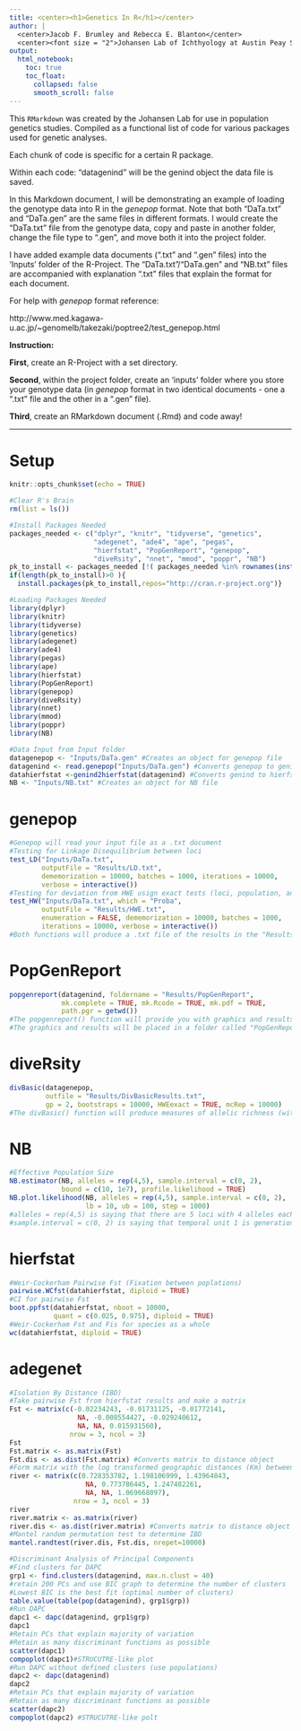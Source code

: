```yaml
---
title: <center><h1>Genetics In R</h1></center>
author: |
  <center>Jacob F. Brumley and Rebecca E. Blanton</center>
  <center><font size = "2">Johansen Lab of Ichthyology at Austin Peay State University, Department of Biology and Center of Excellence for Field Biology</font></center>
output: 
  html_notebook:
    toc: true
    toc_float:
      collapsed: false
      smooth_scroll: false
---
```


This `RMarkdown` was created by the Johansen Lab for use in population genetics studies. Compiled as a functional list of code for various packages used for genetic analyses.

Each chunk of code is specific for a certain R package.

Within each code: "datagenind" will be the genind object the data file is saved. 

In this Markdown document, I will be demonstrating an example of loading the genotype data into R in the *genepop* format. Note that both "DaTa.txt" and "DaTa.gen" are the same files in different formats. I would create the "DaTa.txt" file from the genotype data, copy and paste in another folder, change the file type to ".gen", and move both it into the project folder.

I have added example data documents (".txt" and ".gen" files) into the 'Inputs' folder of the R-Project. The "DaTa.txt"/"DaTa.gen" and "NB.txt" files are accompanied with explanation ".txt" files that explain the format for each document.

For help with *genepop* format reference:

http://www.med.kagawa-u.ac.jp/~genomelb/takezaki/poptree2/test_genepop.html

**Instruction:**

**First**, create an R-Project with a set directory. 

**Second**, within the project folder, create an 'inputs' folder where you store your genotype data (in *genepop* format in two identical documents - one a ".txt" file and the other in a ".gen" file).

**Third**, create an RMarkdown document (.Rmd) and code away!

***

<h1>Setup</h1>
```r
knitr::opts_chunk$set(echo = TRUE)

#Clear R's Brain
rm(list = ls())

#Install Packages Needed
packages_needed <- c("dplyr", "knitr", "tidyverse", "genetics",
                     "adegenet", "ade4", "ape", "pegas",
                     "hierfstat", "PopGenReport", "genepop",
                     "diveRsity", "nnet", "mmod", "poppr", "NB")
pk_to_install <- packages_needed [!( packages_needed %in% rownames(installed.packages())  )]
if(length(pk_to_install)>0 ){
  install.packages(pk_to_install,repos="http://cran.r-project.org")}

#Loading Packages Needed
library(dplyr)
library(knitr)
library(tidyverse)
library(genetics)
library(adegenet)
library(ade4)
library(pegas)
library(ape)
library(hierfstat)
library(PopGenReport)
library(genepop)
library(diveRsity)
library(nnet)
library(mmod)
library(poppr)
library(NB)

#Data Input from Input folder
datagenepop <- "Inputs/DaTa.gen" #Creates an object for genepop file
datagenind <- read.genepop("Inputs/DaTa.gen") #Converts genepop to genind
datahierfstat <-genind2hierfstat(datagenind) #Converts genind to hierfstat
NB <- "Inputs/NB.txt" #Creates an object for NB file
```

<h1>genepop</h1>
```r
#Genepop will read your input file as a .txt document
#Testing for Linkage Disequilibrium between loci
test_LD("Inputs/DaTa.txt", 
        outputFile = "Results/LD.txt",
        dememorization = 10000, batches = 1000, iterations = 10000,
        verbose = interactive())
#Testing for deviation from HWE usign exact tests (loci, population, and species as a whole)
test_HW("Inputs/DaTa.txt", which = "Proba", 
        outputFile = "Results/HWE.txt",
        enumeration = FALSE, dememorization = 10000, batches = 1000,
        iterations = 10000, verbose = interactive())
#Both functions will produce a .txt file of the results in the "Results" folder.
```

<h1>PopGenReport</h1>
```r
popgenreport(datagenind, foldername = "Results/PopGenReport", 
             mk.complete = TRUE, mk.Rcode = TRUE, mk.pdf = TRUE, 
             path.pgr = getwd())
#The popgenreport() function will provide you with graphics and results of basic genetic diversity functions.
#The graphics and results will be placed in a folder called "PopGenReport" in your Results folder (if you do not have a "PopGenReport" folder, the package will create one for you using this code).
```

<h1>diveRsity</h1>
```r
divBasic(datagenepop, 
         outfile = "Results/DivBasicResults.txt", 
         gp = 2, bootstraps = 10000, HWEexact = TRUE, mcRep = 10000)
#The divBasic() function will produce measures of allelic richness (with CI; by rarefaction), allele numbers for populations, observed and expected heterozygosity, and inbreeding coefficients (Fis with CI).
```

<h1>NB</h1>
```r
#Effective Population Size
NB.estimator(NB, alleles = rep(4,5), sample.interval = c(0, 2),
             bound = c(10, 1e7), profile.likelihood = TRUE)
NB.plot.likelihood(NB, alleles = rep(4,5), sample.interval = c(0, 2),
                   lb = 10, ub = 100, step = 1000)
#alleles = rep(4,5) is saying that there are 5 loci with 4 alleles each
#sample.interval = c(0, 2) is saying that temporal unit 1 is generation 0 and temporal unit 2 is generation 2
```


<h1>hierfstat</h1>
```r
#Weir-Cockerham Pairwise Fst (Fixation between poplations)
pairwise.WCfst(datahierfstat, diploid = TRUE)
#CI for pairwise Fst
boot.ppfst(datahierfstat, nboot = 10000, 
           quant = c(0.025, 0.975), diploid = TRUE)
#Weir-Cockerham Fst and Fis for species as a whole
wc(datahierfstat, diploid = TRUE)
```

<h1>adegenet</h1>
```r
#Isolation By Distance (IBD)
#Take pairwise Fst from hierfstat results and make a matrix
Fst <- matrix(c(-0.02234243, -0.01731125, -0.01772141, 
                 NA, -0.008554427, -0.029240612,
                 NA, NA, 0.015931560),
               nrow = 3, ncol = 3) 
Fst
Fst.matrix <- as.matrix(Fst) 
Fst.dis <- as.dist(Fst.matrix) #Converts matrix to distance object
#Form matrix with the log transformed geographic distances (Km) between populations
river <- matrix(c(0.728353782, 1.198106999, 1.43964843,
                   NA, 0.773786445, 1.247482261,
                   NA, NA, 1.069668097),
                nrow = 3, ncol = 3)
river
river.matrix <- as.matrix(river)
river.dis <- as.dist(river.matrix) #Converts matrix to distance object
#Mantel random permutation test to determine IBD
mantel.randtest(river.dis, Fst.dis, nrepet=10000)

#Discriminant Analysis of Principal Components
#Find clusters for DAPC
grp1 <- find.clusters(datagenind, max.n.clust = 40)
#retain 200 PCs and use BIC graph to determine the number of clusters
#Lowest BIC is the best fit (optimal number of clusters)
table.value(table(pop(datagenind), grp1$grp))
#Run DAPC
dapc1 <- dapc(datagenind, grp1$grp)
dapc1
#Retain PCs that explain majority of variation
#Retain as many discriminant functions as possible
scatter(dapc1)
compoplot(dapc1)#STRUCUTRE-like plot
#Run DAPC without defined clusters (use populations)
dapc2 <- dapc(datagenind)
dapc2
#Retain PCs that explain majority of variation
#Retain as many discriminant functions as possible
scatter(dapc2)
compoplot(dapc2) #STRUCUTRE-like polt
```

<div class="tocify-extend-page" data-unique="tocify-extend-page" style="height: 0;"></div>